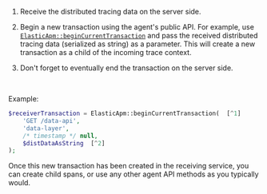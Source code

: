 
1. Receive the distributed tracing data on the server side.

1. Begin a new transaction using the agent's public API. For example, use [`ElasticApm::beginCurrentTransaction`](https://www.elastic.co/guide/en/apm/agent/php/${variables['apm-php-branch']}/public-api.html#api-elasticapm-class-begin-current-transaction)
    and pass the received distributed tracing data (serialized as string) as a parameter.
    This will create a new transaction as a child of the incoming trace context.

1. Don't forget to eventually end the transaction on the server side.

<br />

Example:

```php
$receiverTransaction = ElasticApm::beginCurrentTransaction(  [^1]
    'GET /data-api',
    'data-layer',
    /* timestamp */ null,
    $distDataAsString  [^2]
);
```
[^1]: Start a new transaction
[^2]: Pass in the received distributed tracing data (serialized as string)

Once this new transaction has been created in the receiving service,
you can create child spans, or use any other agent API methods as you typically would.
